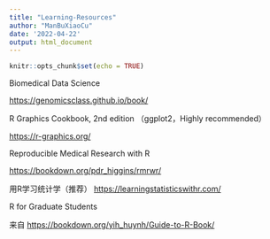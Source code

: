 ```yaml
---
title: "Learning-Resources"
author: "ManBuXiaoCu"
date: '2022-04-22'
output: html_document
---
```


```r
knitr::opts_chunk$set(echo = TRUE)
```

Biomedical Data Science

<https://genomicsclass.github.io/book/>\

R Graphics Cookbook, 2nd edition （ggplot2，Highly recommended）

<https://r-graphics.org/>\


Reproducible Medical Research with R

<https://bookdown.org/pdr_higgins/rmrwr/> \


用R学习统计学（推荐） 
<https://learningstatisticswithr.com/>\

R for Graduate Students

来自 <https://bookdown.org/yih_huynh/Guide-to-R-Book/>\
